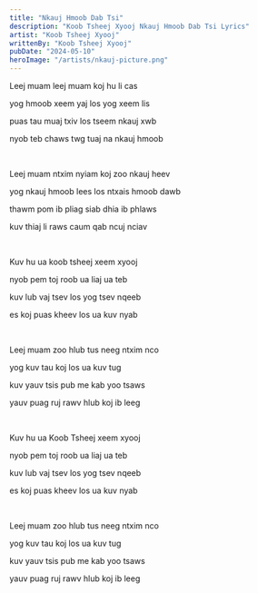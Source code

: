 ```yaml
---
title: "Nkauj Hmoob Dab Tsi"
description: "Koob Tsheej Xyooj Nkauj Hmoob Dab Tsi Lyrics"
artist: "Koob Tsheej Xyooj"
writtenBy: "Koob Tsheej Xyooj"
pubDate: "2024-05-10"
heroImage: "/artists/nkauj-picture.png"
---
```


Leej muam leej muam koj hu li cas

yog hmoob xeem yaj los yog xeem lis

puas tau muaj txiv los tseem nkauj xwb

nyob teb chaws twg tuaj na nkauj hmoob

<br />

Leej muam ntxim nyiam koj zoo nkauj heev

yog nkauj hmoob lees los ntxais hmoob dawb

thawm pom ib pliag siab dhia ib phlaws

kuv thiaj li raws caum qab ncuj nciav

<br />

Kuv hu ua koob tsheej xeem xyooj

nyob pem toj roob ua liaj ua teb

kuv lub vaj tsev los yog tsev nqeeb

es koj puas kheev los ua kuv nyab

<br />

Leej muam zoo hlub tus neeg ntxim nco

yog kuv tau koj los ua kuv tug

kuv yauv tsis pub me kab yoo tsaws

yauv puag ruj rawv hlub koj ib leeg

<br />

Kuv hu ua Koob Tsheej xeem xyooj

nyob pem toj roob ua liaj ua teb

kuv lub vaj tsev los yog tsev nqeeb

es koj puas kheev los ua kuv nyab

<br />

Leej muam zoo hlub tus neeg ntxim nco

yog kuv tau koj los ua kuv tug

kuv yauv tsis pub me kab yoo tsaws

yauv puag ruj rawv hlub koj ib leeg
